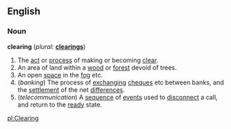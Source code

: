 ==English==

===Noun===
{{Wikipedia}}
'''clearing'''  (''plural:'' '''[[clearings]]''')
# The [[act]] or [[process]] of making or becoming [[clear]].
# An area of land within a [[wood]] or [[forest]] devoid of trees.
# An open [[space]] in the [[fog]] etc.
# (''banking'') The process of [[exchange|exchanging]] [[cheque]]s etc between banks, and the [[settlement]] of the net [[difference]]s.
# (''telecommunication'')  A [[sequence]] of [[event]]s used to [[disconnect]] a call, and return to the [[ready]] state.

{{Wikipediapar|clearinghouse}}

[[pl:Clearing]]